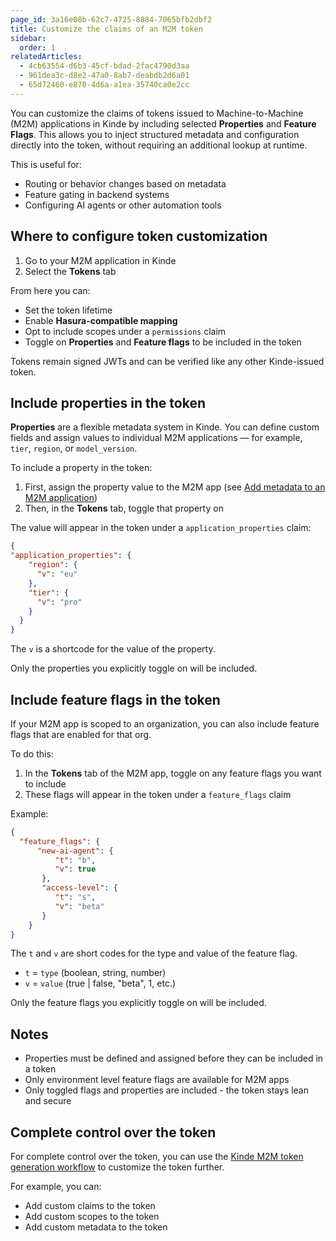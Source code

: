 ```yaml
---
page_id: 3a16e08b-62c7-4725-8884-7065bfb2dbf2
title: Customize the claims of an M2M token
sidebar:
  order: 1
relatedArticles:
  - 4cb63554-d6b3-45cf-bdad-2fac4790d3aa
  - 961dea3c-d8e2-47a0-8ab7-deabdb2d6a01
  - 65d72460-e870-4d6a-a1ea-35740ca0e2cc
---
```


You can customize the claims of tokens issued to Machine-to-Machine (M2M) applications in Kinde by including selected **Properties** and **Feature Flags**. This allows you to inject structured metadata and configuration directly into the token, without requiring an additional lookup at runtime.

This is useful for:
- Routing or behavior changes based on metadata
- Feature gating in backend systems
- Configuring AI agents or other automation tools

## Where to configure token customization

1. Go to your M2M application in Kinde
2. Select the **Tokens** tab

From here you can:
- Set the token lifetime
- Enable **Hasura-compatible mapping**
- Opt to include scopes under a `permissions` claim
- Toggle on **Properties** and **Feature flags** to be included in the token

Tokens remain signed JWTs and can be verified like any other Kinde-issued token.

## Include properties in the token

**Properties** are a flexible metadata system in Kinde. You can define custom fields and assign values to individual M2M applications — for example, `tier`, `region`, or `model_version`.

To include a property in the token:

1. First, assign the property value to the M2M app (see [Add metadata to an M2M application](/machine-to-machine-applications/m2m-application-setup/add-metadata-to-an-m2m-application-with-properties/))
2. Then, in the **Tokens** tab, toggle that property on

The value will appear in the token under a `application_properties` claim:

```json
{
"application_properties": {
    "region": {
      "v": "eu"
    },
    "tier": {
      "v": "pro"
    }
  }
}
```

The `v` is a shortcode for the value of the property.

Only the properties you explicitly toggle on will be included.

## Include feature flags in the token

If your M2M app is scoped to an organization, you can also include feature flags that are enabled for that org.

To do this:

1. In the **Tokens** tab of the M2M app, toggle on any feature flags you want to include
2. These flags will appear in the token under a `feature_flags` claim

Example:

```json
{
  "feature_flags": {
      "new-ai-agent": {
          "t": "b",
          "v": true
       },
  	   "access-level": {
          "t": "s",
          "v": "beta"
       }
    }
}
```
The `t` and `v` are short codes for the type and value of the feature flag.

- `t` = `type` (boolean, string, number)
- `v` = `value` (true | false, "beta", 1, etc.)

Only the feature flags you explicitly toggle on will be included.

## Notes

- Properties must be defined and assigned before they can be included in a token
- Only environment level feature flags are available for M2M apps
- Only toggled flags and properties are included - the token stays lean and secure

## Complete control over the token

For complete control over the token, you can use the [Kinde M2M token generation workflow](/machine-to-machine-applications/m2m-workflow-automation/m2m-workflow/) to customize the token further.

For example, you can:
- Add custom claims to the token
- Add custom scopes to the token
- Add custom metadata to the token

